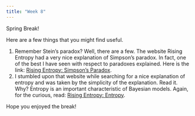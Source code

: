 ```yaml
---
title: "Week 8"
---
```


Spring Break!

Here are a few things that you might find useful.

1. Remember Stein's paradox?  Well, there are a few.  The website Rising Entropy had a very nice explanation of Simpson's paradox.  In fact, one of the best I have seen with respect to paradoxes explained.  Here is the link:  [Rising Entropy: Simpson's Paradox](https://risingentropy.com/simpsons-paradox/).
2. I stumbled upon that website while searching for a nice explanation of entropy and was taken by the simplicity of the explanation.  Read it.  Why?  Entropy is an important characteristic of Bayesian models.  Again, for the curious, read:  [Rising Entropy: Entropy](https://risingentropy.com/entropy-is-total-expected-surprise//).

Hope you enjoyed the break!